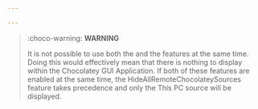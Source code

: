 ```yaml
---

---
```


> :choco-warning: **WARNING**
>
> It is not possible to use both the <Xref title="HideAllRemoteChocolateySources" value="hide-all-remote-chocolatey-sources" /> and the <Xref title="HideThisPCSource" value="hide-this-pc-source" /> features at the same time.
> Doing this would effectively mean that there is nothing to display within the Chocolatey GUI Application.
> If both of these features are enabled at the same time, the HideAllRemoteChocolateySources feature takes precedence and only the This PC source will be displayed.
